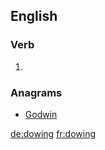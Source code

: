 ==English==

===Verb===
{{head|en|present participle}}

# {{present participle of|dow|lang=en|nocat=1}}

===Anagrams===
* [[Godwin#English|Godwin]]

[[de:dowing]]
[[fr:dowing]]